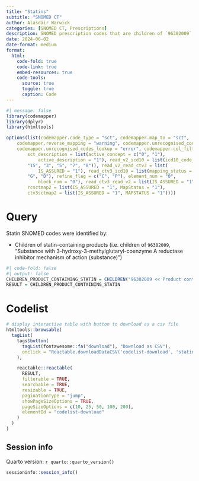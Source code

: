 ```yaml
---
title: "Statins"
subtitle: "SNOMED CT"
author: Alasdair Warwick
categories: [SNOMED CT, Prescriptions]
description: SNOMED prescription codes that are children of `96302009`, "Substance with 3-hydroxy-3-methylglutaryl-coenzyme A reductase inhibitor mechanism of action (substance)".
date: 2024-06-02
date-format: medium
format:
  html:
    code-fold: true
    code-link: true
    embed-resources: true
    code-tools:
      source: true
      toggle: true
      caption: Code
---
```


```r
#| message: false
library(codemapper)
library(dplyr)
library(htmltools)

options(list(codemapper.code_type = "sct", codemapper.map_to = "sct", 
    codemapper.reverse_mapping = "warning", codemapper.unrecognised_codes_mapped = "warning", 
    codemapper.unrecognised_codes_lookup = "error", codemapper.col_filters = list(
        sct_description = list(active_concept = c("0", "1"), 
            active_description = "1"), read_v2_icd10 = list(icd10_code_def = c("1", 
        "15", "3", "5", "7", "8")), read_v2_read_ctv3 = list(
            IS_ASSURED = "1"), read_ctv3_icd10 = list(mapping_status = c("E", 
        "G", "D"), refine_flag = c("C", "P"), element_num = "0", 
            block_num = "0"), read_ctv3_read_v2 = list(IS_ASSURED = "1"), 
        rcsctmap2 = list(IS_ASSURED = "1", MapStatus = "1"), 
        ctv3sctmap2 = list(IS_ASSURED = "1", MAPSTATUS = "1"))))
```
# Query

Statin SNOMED codes were identified by:

- Children of statin-containing products (i.e. children of `96302009`, "Substance with 3-hydroxy-3-methylglutaryl-coenzyme A reductase inhibitor mechanism of action (substance)")

::: {.column-screen-inset}
```r
#| code-fold: false
#| output: false
CHILDREN_PRODUCT_CONTAINING_STATIN = CHILDREN("96302009 << Product containing 3-hydroxy-3-methylglutaryl-coenzyme A reductase inhibitor (product) >>")
RESULT = CHILDREN_PRODUCT_CONTAINING_STATIN
```
:::

# Codelist

::: {.column-screen-inset}

```r
# display interactive table with button to download as a csv file
htmltools::browsable(
  tagList(
    tags$button(
      tagList(fontawesome::fa("download"), "Download as CSV"),
      onclick = "Reactable.downloadDataCSV('codelist-download', 'statins.csv')"
    ),

    reactable::reactable(
      RESULT,
      filterable = TRUE,
      searchable = TRUE,
      resizable = TRUE,
      paginationType = "jump",
      showPageSizeOptions = TRUE,
      pageSizeOptions = c(10, 25, 50, 100, 200),
      elementId = "codelist-download"
    )
  )
)
```
:::

::: {.callout-note appearance="simple" collapse=true}

## Session info

Quarto version: `r quarto::quarto_version()`

```r
sessioninfo::session_info()
```

:::
